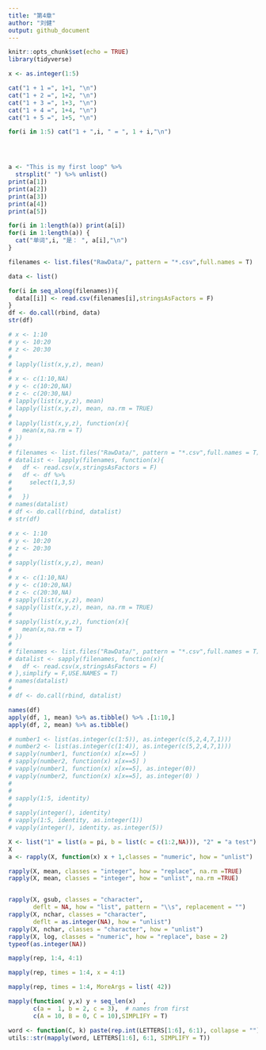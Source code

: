 ```yaml
---
title: "第4章"
author: "刘健"
output: github_document
---
```


```r
knitr::opts_chunk$set(echo = TRUE)
library(tidyverse)
```


```r
x <- as.integer(1:5)

cat("1 + 1 =", 1+1, "\n")
cat("1 + 2 =", 1+2, "\n")
cat("1 + 3 =", 1+3, "\n")
cat("1 + 4 =", 1+4, "\n")
cat("1 + 5 =", 1+5, "\n")

for(i in 1:5) cat("1 + ",i, " = ", 1 + i,"\n")




a <- "This is my first loop" %>% 
  strsplit(" ") %>% unlist()
print(a[1])
print(a[2])
print(a[3])
print(a[4])
print(a[5])

for(i in 1:length(a)) print(a[i])
for(i in 1:length(a)) {
  cat("单词",i, "是： ", a[i],"\n")
}
```


```r

filenames <- list.files("RawData/", pattern = "*.csv",full.names = T)

data <- list()

for(i in seq_along(filenames)){
  data[[i]] <- read.csv(filenames[i],stringsAsFactors = F)
}
df <- do.call(rbind, data)
str(df)
```

```r

# x <- 1:10
# y <- 10:20
# z <- 20:30
# 
# lapply(list(x,y,z), mean)
# 
# x <- c(1:10,NA)
# y <- c(10:20,NA)
# z <- c(20:30,NA)
# lapply(list(x,y,z), mean)
# lapply(list(x,y,z), mean, na.rm = TRUE)
# 
# lapply(list(x,y,z), function(x){
#   mean(x,na.rm = T)
# })
# 
# filenames <- list.files("RawData/", pattern = "*.csv",full.names = T)
# datalist <- lapply(filenames, function(x){
#   df <- read.csv(x,stringsAsFactors = F)
#   df <- df %>% 
#     select(1,3,5)
# 
#   })
# names(datalist)
# df <- do.call(rbind, datalist)
# str(df)


```
```r

# x <- 1:10
# y <- 10:20
# z <- 20:30
# 
# sapply(list(x,y,z), mean)
# 
# x <- c(1:10,NA)
# y <- c(10:20,NA)
# z <- c(20:30,NA)
# sapply(list(x,y,z), mean)
# sapply(list(x,y,z), mean, na.rm = TRUE)
# 
# sapply(list(x,y,z), function(x){
#   mean(x,na.rm = T)
# })
# 
# filenames <- list.files("RawData/", pattern = "*.csv",full.names = T)
# datalist <- sapply(filenames, function(x){
#   df <- read.csv(x,stringsAsFactors = F)
# },simplify = F,USE.NAMES = T)
# names(datalist)
# 
# df <- do.call(rbind, datalist)


```


```r

names(df)
apply(df, 1, mean) %>% as.tibble() %>% .[1:10,]
apply(df, 2, mean) %>% as.tibble()

```
```r

# number1 <- list(as.integer(c(1:5)), as.integer(c(5,2,4,7,1)))
# number2 <- list(as.integer(c(1:4)), as.integer(c(5,2,4,7,1)))
# sapply(number1, function(x) x[x==5] )
# sapply(number2, function(x) x[x==5] )
# vapply(number1, function(x) x[x==5], as.integer(0))
# vapply(number2, function(x) x[x==5], as.integer(0) )
# 
#  
# sapply(1:5, identity)
# 
# sapply(integer(), identity)
# vapply(1:5, identity, as.integer(1))
# vapply(integer(), identity，as.integer(5))

```


```r
X <- list("1" = list(a = pi, b = list(c = c(1:2,NA))), "2" = "a test")
X
a <- rapply(X, function(x) x + 1,classes = "numeric", how = "unlist")

rapply(X, mean, classes = "integer", how = "replace", na.rm =TRUE)
rapply(X, mean, classes = "integer", how = "unlist", na.rm =TRUE)


rapply(X, gsub, classes = "character",
       deflt = NA, how = "list", pattern = "\\s", replacement = "")
rapply(X, nchar, classes = "character",
       deflt = as.integer(NA), how = "unlist")
rapply(X, nchar, classes = "character", how = "unlist")
rapply(X, log, classes = "numeric", how = "replace", base = 2)
typeof(as.integer(NA))

```


```r
mapply(rep, 1:4, 4:1)

mapply(rep, times = 1:4, x = 4:1)

mapply(rep, times = 1:4, MoreArgs = list( 42))

mapply(function( y,x) y + seq_len(x)  ,
       c(a =  1, b = 2, c = 3),  # names from first
       c(A = 10, B = 0, C = 10),SIMPLIFY = T)

word <- function(C, k) paste(rep.int(LETTERS[1:6], 6:1), collapse = "")
utils::str(mapply(word, LETTERS[1:6], 6:1, SIMPLIFY = T))


```

